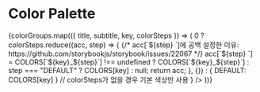 
<Meta title="System/Colors" />

# Color Palette

<ColorPalette>
  {colorGroups.map(({ title, subtitle, key, colorSteps }) => (
    <ColorItem
      key={key}
      title={title}
      subtitle={subtitle}
      colors={
        colorSteps && colorSteps.length > 0
          ? colorSteps.reduce((acc, step) => {
            {/* acc[`${step} `]에 공백 설정한 이유: https://github.com/storybookjs/storybook/issues/22067 */}
              acc[`${step} `] =
                COLORS[`${key}_${step}`] !== undefined
                  ? COLORS[`${key}_${step}`]
                  : step === "DEFAULT"
                  ? COLORS[key]
                  : null;
              return acc;
            }, {})
          : { DEFAULT: COLORS[key] } // colorSteps가 없을 경우 기본 색상만 사용
      }
    />
  ))}
</ColorPalette>
